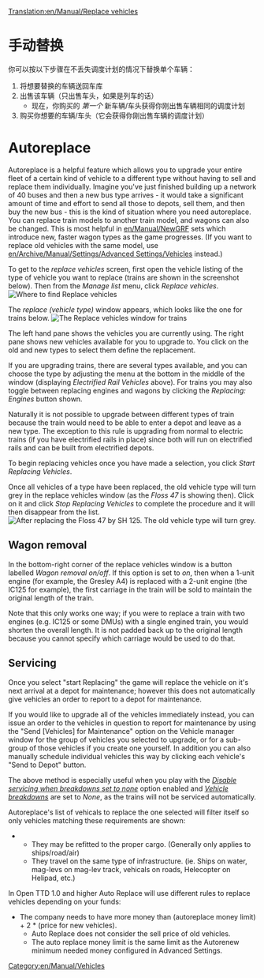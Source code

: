 [[Translation:en/Manual/Replace vehicles]]
{{zh/Manual/Tutorial/教程}}
= 手动替换 =
你可以按以下步骤在不丢失调度计划的情况下替换单个车辆：
#将想要替换的车辆送回车库
#出售该车辆（只出售车头，如果是列车的话）
#*现在，你购买的 ''第一个'' 新车辆/车头获得你刚出售车辆相同的调度计划
#购买你想要的车辆/车头（它会获得你刚出售车辆的调度计划）

= Autoreplace =

Autoreplace is a helpful feature which allows you to upgrade your entire fleet of a certain kind of vehicle to a different type without having to sell and replace them individually. Imagine you've just finished building up a network of 40 buses and then a new bus type arrives - it would take a significant amount of time and effort to send all those to depots, sell them, and then buy the new bus - this is the kind of situation where you need autoreplace. You can replace train models to another train model, and wagons can also be changed. This is most helpful in [[en/Manual/NewGRF]] sets which introduce new, faster wagon types as the game progresses. (If you want to replace old vehicles with the same model, use [[en/Archive/Manual/Settings/Advanced Settings/Vehicles]] instead.)


To get to the ''replace vehicles'' screen, first open the vehicle listing of the type of vehicle you want to replace (trains are shown in the screenshot below).  Then from the ''Manage list'' menu, click ''Replace vehicles''.
[[File:en/Manual/ManageList.png|frame|none|Where to find ''Replace vehicles'']]

The ''replace (vehicle type)'' window appears, which looks like the one for trains below.
[[File:en/Manual/ReplaceTrain.png|frame|none|The ''Replace vehicles'' window for trains]]

The left hand pane shows the vehicles you are currently using.  The right pane shows new vehicles available for you to upgrade to.  You click on the old and new types to select them define the replacement. 

If you are upgrading trains, there are several types available, and you can choose the type by adjusting the menu at the bottom in the middle of the window (displaying ''Electrified Rail Vehicles'' above).  For trains you may also toggle between replacing engines and wagons by clicking the ''Replacing: Engines'' button shown.

Naturally it is not possible to upgrade between different types of train because the train would need to be able to enter a depot and leave as a new type.  The exception to this rule is upgrading from normal to electric trains (if you have electrified rails in place) since both will run on electrified rails and can be built from electrified depots.

To begin replacing vehicles once you have made a selection, you click ''Start Replacing Vehicles''.

Once all vehicles of a type have been replaced, the old vehicle type will turn grey in the replace vehicles window (as the ''Floss 47'' is showing then).  Click on it and click ''Stop Replacing Vehicles'' to complete the procedure and it will then disappear from the list.
[[File:en/Manual/ReplaceTrain2.png|frame|none|After replacing the ''Floss 47'' by ''SH 125''. The old vehicle type will turn grey.]]

==Wagon removal==
In the bottom-right corner of the replace vehicles window is a button labelled  ''Wagon removal on/off''. If this option is set to ''on'', then when a 1-unit engine (for example, the Gresley A4) is replaced with a 2-unit engine (the IC125 for example), the first carriage in the train will be sold to maintain the original length of the train. 

Note that this only works one way; if you were to replace a train with two engines (e.g. IC125 or some DMUs) with a single engined train, you would shorten the overall length. It is not padded back up to the original length because you cannot specify which carriage would be used to do that.

==Servicing==
Once you select "start Replacing" the game will replace the vehicle on it's next arrival at a depot for maintenance; however this does not automatically give vehicles an order to report to a depot for maintenance.

If you would like to upgrade all of the vehicles immediately instead, you can issue an order to the vehicles in question to report for maintenance by using the "Send [Vehicles] for Maintenance" option on the Vehicle manager window for the group of vehicles you selected to upgrade, or for a sub-group of those vehicles if you create one yourself. In addition you can also manually schedule individual vehicles this way by clicking each vehicle's "Send to Depot" button.

The above method is especially useful when you play with the ''[[en/Archive/Manual/Settings/Advanced Settings/Vehicles#disable-servicing-when-breakdowns-set-to-none|Disable servicing when breakdowns set to none]]'' option enabled and ''[[en/Archive/Manual/Settings/Difficulty#vehicle-breakdowns|Vehicle breakdowns]]'' are set to ''None'', as the trains will not be serviced automatically.

Autoreplace's list of vehicals to replace the one selected will filter itself so only vehicles matching these requirements are shown:
** They may be refitted to the proper cargo. (Generally only applies to ships/road/air)
** They travel on the same type of infrastructure. (ie. Ships on water, mag-levs on mag-lev track, vehicals on roads, Helecopter on Helipad, etc.)

In Open TTD 1.0 and higher Auto Replace will use different rules to replace vehicles depending on your funds:
* The company needs to have more money than (autoreplace money limit) + 2 * (price for new vehicles).
** Auto Replace does not consider the sell price of old vehicles.
** The auto replace money limit is the same limit as the Autorenew minimum needed money configured in Advanced Settings.



[[Category:en/Manual/Vehicles]]